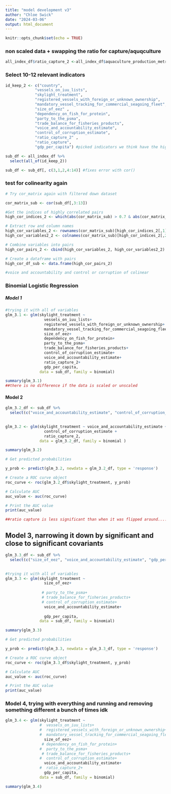 ```yaml
---
title: "model development v3"
author: "Chloe Swick"
date: "2024-03-06"
output: html_document
---
```


```r
knitr::opts_chunk$set(echo = TRUE)
```

### non scaled data + swapping the ratio for capture/aquqculture 


```r

all_index_df$ratio_capture_2 <-all_index_df$aquaculture_production_metric_tons/all_index_df$capture_fisheries_production_metric_tons##flipping the ratio

```


### Select 10-12 relevant indicators
```r
id_keep_2 <- c("country",
             "vessels_on_iuu_lists",
             "skylight_treatment",
             "registered_vessels_with_foreign_or_unknown_ownership",
             "mandatory_vessel_tracking_for_commercial_seagoing_fleet",
             "size_of_eez" ,
             "dependency_on_fish_for_protein",
             "party_to_the_psma",
             "trade_balance_for_fisheries_products",
             "voice_and_accountability_estimate",
             "control_of_corruption_estimate",
             "ratio_capture_2" ,
             "ratio_capture",
             "gdp_per_capita") #picked indicators we think have the highest possibility of influencing Skylight outcomes 

sub_df <- all_index_df %>% 
  select(all_of(id_keep_2))

sub_df <- sub_df[, c(3,1,2,4:14)] #fixes error with cor()

```



### test for colinearity again
```r
# Try cor_matrix again with filtered down dataset

cor_matrix_sub <- cor(sub_df[,3:13])

#Get the indices of highly correlated pairs
high_cor_indices_2 <- which(abs(cor_matrix_sub) > 0.7 & abs(cor_matrix_sub) < 1, arr.ind = TRUE)

# Extract row and column names
high_cor_variables_2 <- rownames(cor_matrix_sub)[high_cor_indices_2[,1]]
high_cor_variables2_2 <- colnames(cor_matrix_sub)[high_cor_indices_2[,2]]

# Combine variables into pairs
high_cor_pairs_2 <- cbind(high_cor_variables_2, high_cor_variables2_2)

# Create a dataframe with pairs
high_cor_df_sub <- data.frame(high_cor_pairs_2) 

#voice and accountability and control or corruption of colinear 
```


### Binomial Logistic Regression

##### Model 1 
```r
#trying it with all of variables 
glm_3.1 <- glm(skylight_treatment ~ 
                 vessels_on_iuu_lists+
                 registered_vessels_with_foreign_or_unknown_ownership+
                 mandatory_vessel_tracking_for_commercial_seagoing_fleet+
                 size_of_eez+
                 dependency_on_fish_for_protein+
                 party_to_the_psma+
                 trade_balance_for_fisheries_products+
                 control_of_corruption_estimate+
                 voice_and_accountability_estimate+
                 ratio_capture_2+
                 gdp_per_capita, 
               data = sub_df, family = binomial)

summary(glm_3.1)
##there is no difference if the data is scaled or unscaled 
```


#### Model 2 
```r

glm_3.2_df <- sub_df %>%  
  select(c("voice_and_accountability_estimate", "control_of_corruption_estimate", "ratio_capture_2", "skylight_treatment")) 
 

glm_3.2 <- glm(skylight_treatment ~ voice_and_accountability_estimate +
                 control_of_corruption_estimate +
                 ratio_capture_2, 
               data = glm_3.2_df, family = binomial )

summary(glm_3.2)

# Get predicted probabilities

y_prob <- predict(glm_3.2, newdata = glm_3.2_df, type = 'response')

# Create a ROC curve object
roc_curve <- roc(glm_3.2_df$skylight_treatment, y_prob)

# Calculate AUC
auc_value <- auc(roc_curve)

# Print the AUC value
print(auc_value)

##ratio capture is less significant than when it was flipped around.... I wonder why it used to be significant??? 

```


## Model 3, narrowing it down by significant and close to significant covariants 

```r

glm_3.3_df <- sub_df %>%  
  select(c("size_of_eez", "voice_and_accountability_estimate", "gdp_per_capita", "skylight_treatment")) 
 

#trying it with all of variables 
glm_3.3 <- glm(skylight_treatment ~ 
                 size_of_eez+
                 
                # party_to_the_psma+
                # trade_balance_for_fisheries_products+
                # control_of_corruption_estimate+
                 voice_and_accountability_estimate+
                
                 gdp_per_capita, 
               data = sub_df, family = binomial)

summary(glm_3.3)

# Get predicted probabilities

y_prob <- predict(glm_3.3, newdata = glm_3.3_df, type = 'response')

# Create a ROC curve object
roc_curve <- roc(glm_3.3_df$skylight_treatment, y_prob)

# Calculate AUC
auc_value <- auc(roc_curve)

# Print the AUC value
print(auc_value)


```

### Model 4, trying with everything and running and removing something different a bunch of times idk 
```r

glm_3.4 <- glm(skylight_treatment ~ 
               #  vessels_on_iuu_lists+
               #  registered_vessels_with_foreign_or_unknown_ownership+
               #  mandatory_vessel_tracking_for_commercial_seagoing_fleet+
                 size_of_eez+
                # dependency_on_fish_for_protein+
               #  party_to_the_psma+
                # trade_balance_for_fisheries_products+
               #  control_of_corruption_estimate+
                 voice_and_accountability_estimate+
               #  ratio_capture_2+
                 gdp_per_capita, 
               data = sub_df, family = binomial)

summary(glm_3.4)

```
















